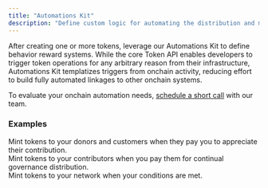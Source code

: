 ```yaml
---
title: "Automations Kit"
description: "Define custom logic for automating the distribution and management of tokens."
---
```


After creating one or more tokens, leverage our Automations Kit to define behavior reward systems.
While the core Token API enables developers to trigger token operations for any arbitrary reason
from their infrastructure, Automations Kit templatizes triggers from onchain activity, reducing effort
to build fully automated linkages to other onchain systems.

To evaluate your onchain automation needs, [schedule a short call](https://calendly.com/symmtry/token-api) with our team.

### Examples

<CardGroup cols={3}>
  <Card title="Receipts" icon="receipt" color="#858585">
    <div style={{ paddingTop: "8px", fontSize: "14px" }}>
      Mint tokens to your donors and customers when they pay you to appreciate
      their contribution.
    </div>
  </Card>
  <Card title="Recognition" icon="scroll" color="#858585">
    <div style={{ paddingTop: "8px", fontSize: "14px" }}>
      Mint tokens to your contributors when you pay them for continual
      governance distribution.
    </div>
  </Card>
  <Card title="Airdrops" icon="parachute-box" iconType="light" color="#858585">
    <div style={{ paddingTop: "8px", fontSize: "14px" }}>
      Mint tokens to your network when your conditions are met.
    </div>
  </Card>
</CardGroup>
